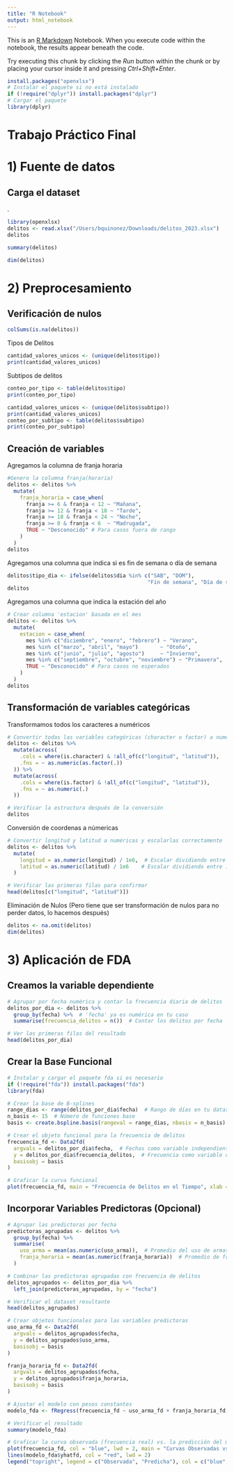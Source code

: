 ```yaml
---
title: "R Notebook"
output: html_notebook
---
```


This is an [R Markdown](http://rmarkdown.rstudio.com) Notebook. When you execute code within the notebook, the results appear beneath the code. 

Try executing this chunk by clicking the *Run* button within the chunk or by placing your cursor inside it and pressing *Ctrl+Shift+Enter*. 

```r
install.packages("openxlsx")
# Instalar el paquete si no está instalado
if (!require("dplyr")) install.packages("dplyr")
# Cargar el paquete
library(dplyr)
```

# Trabajo Práctico Final

# 1) Fuente de datos

## Carga el dataset
.
```r
library(openxlsx)
delitos <- read.xlsx("/Users/bquinonez/Downloads/delitos_2023.xlsx")
delitos
```
```r
summary(delitos)

```
```r
dim(delitos)
```

# 2) Preprocesamiento

## Verificación de nulos

```r
colSums(is.na(delitos))
```

Tipos de Delitos

```r
cantidad_valores_unicos <- (unique(delitos$tipo))
print(cantidad_valores_unicos)
```

Subtipos de delitos

```r
conteo_por_tipo <- table(delitos$tipo)
print(conteo_por_tipo)
```

```r
cantidad_valores_unicos <- (unique(delitos$subtipo))
print(cantidad_valores_unicos)
conteo_por_subtipo <- table(delitos$subtipo)
print(conteo_por_subtipo)
```


## Creación de variables

Agregamos la columna de franja horaria

```r
#Genero la columna franja(horaria)
delitos <- delitos %>%
  mutate(
    franja_horaria = case_when(
      franja >= 6 & franja < 12 ~ "Mañana",
      franja >= 12 & franja < 18 ~ "Tarde",
      franja >= 18 & franja < 24 ~ "Noche",
      franja >= 0 & franja < 6  ~ "Madrugada",
      TRUE ~ "Desconocido" # Para casos fuera de rango 
    )
  )
delitos
```

Agregamos una columna que indica si es fin de semana o día de semana

```r
delitos$tipo_dia <- ifelse(delitos$dia %in% c("SAB", "DOM"),
                                             "Fin de semana", "Día de semana")
delitos
```

Agregamos una columna que indica la estación del año

```r
# Crear columna 'estacion' basada en el mes
delitos <- delitos %>%
  mutate(
    estacion = case_when(
      mes %in% c("diciembre", "enero", "febrero") ~ "Verano",
      mes %in% c("marzo", "abril", "mayo")       ~ "Otoño",
      mes %in% c("junio", "julio", "agosto")     ~ "Invierno",
      mes %in% c("septiembre", "octubre", "noviembre") ~ "Primavera",
      TRUE ~ "Desconocido" # Para casos no esperados
    )
  )
delitos
```



## Transformación de variables categóricas

Transformamos todos los caracteres a numéricos

```r

# Convertir todas las variables categóricas (character o factor) a numéricas
delitos <- delitos %>%
  mutate(across(
    .cols = where(is.character) & !all_of(c("longitud", "latitud")), 
    .fns = ~ as.numeric(as.factor(.))
  )) %>%
  mutate(across(
    .cols = where(is.factor) & !all_of(c("longitud", "latitud")), 
    .fns = ~ as.numeric(.)
  ))

# Verificar la estructura después de la conversión
delitos

```
Conversión de coordenas a númericas

```r
# Convertir longitud y latitud a numéricas y escalarlas correctamente
delitos <- delitos %>%
  mutate(
    longitud = as.numeric(longitud) / 1e6,  # Escalar dividiendo entre 10^6
    latitud = as.numeric(latitud) / 1e6    # Escalar dividiendo entre 10^6
  )

# Verificar las primeras filas para confirmar
head(delitos[c("longitud", "latitud")])
```
Eliminación de Nulos (Pero tiene que ser transformación de nulos para no perder datos, lo hacemos después)

```r
delitos <- na.omit(delitos)
dim(delitos)
```

# 3) Aplicación de FDA


## Creamos la variable dependiente
```r
# Agrupar por fecha numérica y contar la frecuencia diaria de delitos
delitos_por_dia <- delitos %>%
  group_by(fecha) %>%  # 'fecha' ya es numérica en tu caso
  summarise(frecuencia_delitos = n())  # Contar los delitos por fecha

# Ver las primeras filas del resultado
head(delitos_por_dia)

```

## Crear la Base Funcional

```r
# Instalar y cargar el paquete fda si es necesario
if (!require("fda")) install.packages("fda")
library(fda)

# Crear la base de B-splines
range_dias <- range(delitos_por_dia$fecha)  # Rango de días en tu dataset
n_basis <- 15  # Número de funciones base
basis <- create.bspline.basis(rangeval = range_dias, nbasis = n_basis)

# Crear el objeto funcional para la frecuencia de delitos
frecuencia_fd <- Data2fd(
  argvals = delitos_por_dia$fecha,  # Fechas como variable independiente
  y = delitos_por_dia$frecuencia_delitos,  # Frecuencia como variable dependiente
  basisobj = basis
)

# Graficar la curva funcional
plot(frecuencia_fd, main = "Frecuencia de Delitos en el Tiempo", xlab = "Fechas", ylab = "Frecuencia de Delitos")

```

## Incorporar Variables Predictoras (Opcional)

```r
# Agrupar las predictoras por fecha
predictoras_agrupadas <- delitos %>%
  group_by(fecha) %>%
  summarise(
    uso_arma = mean(as.numeric(uso_arma)),  # Promedio del uso de armas por día
    franja_horaria = mean(as.numeric(franja_horaria))  # Promedio de franja horaria por día
  )

# Combinar las predictoras agrupadas con frecuencia de delitos
delitos_agrupados <- delitos_por_dia %>%
  left_join(predictoras_agrupadas, by = "fecha")

# Verificar el dataset resultante
head(delitos_agrupados)

```

```r
# Crear objetos funcionales para las variables predictoras
uso_arma_fd <- Data2fd(
  argvals = delitos_agrupados$fecha, 
  y = delitos_agrupados$uso_arma, 
  basisobj = basis
)

franja_horaria_fd <- Data2fd(
  argvals = delitos_agrupados$fecha, 
  y = delitos_agrupados$franja_horaria, 
  basisobj = basis
)

```



```r
# Ajustar el modelo con pesos constantes
modelo_fda <- fRegress(frecuencia_fd ~ uso_arma_fd + franja_horaria_fd, wtconst = TRUE)

# Verificar el resultado
summary(modelo_fda)

```


```r
# Graficar la curva observada (frecuencia real) vs. la predicción del modelo
plot(frecuencia_fd, col = "blue", lwd = 2, main = "Curvas Observadas vs. Predichas")
lines(modelo_fda$yhatfd, col = "red", lwd = 2)
legend("topright", legend = c("Observada", "Predicha"), col = c("blue", "red"), lwd = 2)

```








